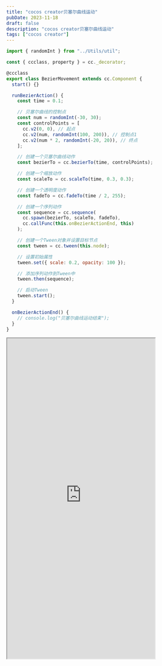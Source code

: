 ```yaml
---
title: "cocos creator贝塞尔曲线运动"
pubDate: 2023-11-18
draft: false
description: "cocos creator贝塞尔曲线运动"
tags: ["cocos creator"]
---
```


```js
import { randomInt } from "../Utils/util";

const { ccclass, property } = cc._decorator;

@ccclass
export class BezierMovement extends cc.Component {
  start() {}

  runBezierAction() {
    const time = 0.1;

    // 贝塞尔曲线的控制点
    const num = randomInt(-30, 30);
    const controlPoints = [
      cc.v2(0, 0), // 起点
      cc.v2(num, randomInt(100, 200)), // 控制点1
      cc.v2(num * 2, randomInt(-20, 20)), // 终点
    ];

    // 创建一个贝塞尔曲线动作
    const bezierTo = cc.bezierTo(time, controlPoints);

    // 创建一个缩放动作
    const scaleTo = cc.scaleTo(time, 0.3, 0.3);

    // 创建一个透明度动作
    const fadeTo = cc.fadeTo(time / 2, 255);

    // 创建一个序列动作
    const sequence = cc.sequence(
      cc.spawn(bezierTo, scaleTo, fadeTo),
      cc.callFunc(this.onBezierActionEnd, this)
    );

    // 创建一个Tween对象并设置目标节点
    const tween = cc.tween(this.node);

    // 设置初始属性
    tween.set({ scale: 0.2, opacity: 100 });

    // 添加序列动作到Tween中
    tween.then(sequence);

    // 启动Tween
    tween.start();
  }

  onBezierActionEnd() {
    // console.log("贝塞尔曲线运动结束");
  }
}
```

<iframe
  style="width:390px;height:844px"
  loading="lazy"
  src="https://game.jiangwei.zone/gameall/index.html?scene=bezier&title=贝塞尔曲线"
></iframe>
